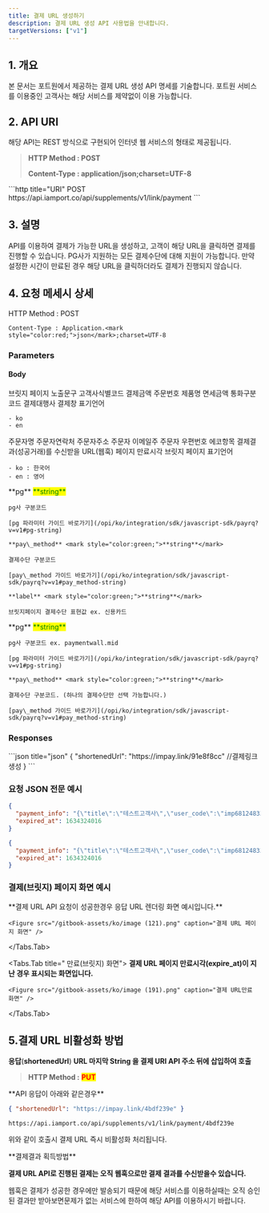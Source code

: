 ```yaml
---
title: 결제 URL 생성하기
description: 결제 URL 생성 API 사용법을 안내합니다.
targetVersions: ["v1"]
---
```



## 1. 개요

본 문서는 포트원에서 제공하는 결제 URL 생성 API 명세를 기술합니다. 포트원 서비스를 이용중인 고객사는
해당 서비스를 제약없이 이용 가능합니다.

## 2. API URI

해당 API는 REST 방식으로 구현되어 인터넷 웹 서비스의 형태로 제공됩니다.

> **HTTP Method : POST**
>
> **Content-Type : application/json;charset=UTF-8**

<Tabs>
  <Tabs.Tab title="운영">
    ```http title="URI"
    POST https://api.iamport.co/api/supplements/v1/link/payment
    ```
  </Tabs.Tab>
</Tabs>

## 3. 설명

API를 이용하여 결제가 가능한 URL을 생성하고, 고객이 해당 URL을 클릭하면 결제를 진행할 수 있습니다.
PG사가 지원하는 모든 결제수단에 대해 지원이 가능합니다. 만약 설정한 시간이 만료된 경우 해당 URL을
클릭하더라도 결제가 진행되지 않습니다.

## 4. 요청 메세시 상세

<Swagger method="post" path="/payment" baseUrl="https://api.iamport.co/api/supplements/v1/link" summary="결제URL을 생성합니다.">
  <SwaggerDescription>
    HTTP Method : POST

    Content-Type : Application.<mark style="color:red;">json</mark>;charset=UTF-8
  </SwaggerDescription>

  ### Parameters

  #### Body

  <SwaggerParameter name="title" type="string" required="true">
    브릿지 페이지 노출문구
  </SwaggerParameter>

  <SwaggerParameter name="user_code" type="string" required="true">
    고객사식별코드
  </SwaggerParameter>

  <SwaggerParameter name="amount" type="integer" required="true">
    결제금액
  </SwaggerParameter>

  <SwaggerParameter name="merchant_uid" type="string" required="true">
    주문번호
  </SwaggerParameter>

  <SwaggerParameter name="name" type="string" required="true">
    제품명
  </SwaggerParameter>

  <SwaggerParameter name="tax_free" type="integer" required="false">
    면세금액
  </SwaggerParameter>

  <SwaggerParameter name="currency" type="string" required="true">
    통화구분코드
  </SwaggerParameter>

  <SwaggerParameter name="language" type="string" required="false">
    결제대행사 결제창 표기언어

    - ko
    - en
  </SwaggerParameter>

  <SwaggerParameter name="buyer_name" type="string" required="false">
    주문자명
  </SwaggerParameter>

  <SwaggerParameter name="buyer_tel" type="string" required="true">
    주문자연락처
  </SwaggerParameter>

  <SwaggerParameter name="buyer_addr" type="string" required="false">
    주문자주소
  </SwaggerParameter>

  <SwaggerParameter name="buyer_email" type="string" required="false">
    주문자 이메일주
  </SwaggerParameter>

  <SwaggerParameter name="buyer_postcode" type="string" required="false">
    주문자 우편번호
  </SwaggerParameter>

  <SwaggerParameter name="custom_data" type="object" required="false">
    에코항목
  </SwaggerParameter>

  <SwaggerParameter name="notice_url" type="string" required="false">
    결제결과(성공거래)를 수신받을 URL(웹훅)
  </SwaggerParameter>

  <SwaggerParameter name="expired_at" type="string" required="true">
    페이지 만료시각
  </SwaggerParameter>

  <SwaggerParameter name="display_language" type="string" required="false">
    브릿지 페이지 표기언어

    - ko : 한국어
    - en : 영어
  </SwaggerParameter>

  <SwaggerParameter name="pay_methods" type="object array" required="true">
    **pg** <mark style="color:green;">**string**</mark>

    pg사 구분코드

    [pg 파라미터 가이드 바로가기](/opi/ko/integration/sdk/javascript-sdk/payrq?v=v1#pg-string)

    **pay\_method** <mark style="color:green;">**string**</mark>

    결제수단 구분코드

    [pay\_method 가이드 바로가기](/opi/ko/integration/sdk/javascript-sdk/payrq?v=v1#pay_method-string)

    **label** <mark style="color:green;">**string**</mark>

    브릿지페이지 결제수단 표현값 ex. 신용카드
  </SwaggerParameter>

  <SwaggerParameter name="direct" type="object" required="false">
    **pg** <mark style="color:green;">**string**</mark>

    pg사 구분코드 ex. paymentwall.mid

    [pg 파라미터 가이드 바로가기](/opi/ko/integration/sdk/javascript-sdk/payrq?v=v1#pg-string)

    **pay\_method** <mark style="color:green;">**string**</mark>

    결제수단 구분코드. (하나의 결제수단만 선택 가능합니다.)

    [pay\_method 가이드 바로가기](/opi/ko/integration/sdk/javascript-sdk/payrq?v=v1#pay_method-string)
  </SwaggerParameter>

  ### Responses

  <SwaggerResponse status="200: OK" description="성공">
    ```json title="json"
    {
      "shortenedUrl": "https://impay.link/91e8f8cc" //결제링크 생성
    }
    ```
  </SwaggerResponse>
</Swagger>

### 요청 JSON 전문 예시

```json title="일반 호출"
{
  "payment_info": "{\"title\":\"테스트고객사\",\"user_code\":\"imp68124833\",\"amount\":10000,\"merchant_uid\":\"merchant_1630665784552\",\"name\":\"결제링크 테스트\",\"tax_free\":\"면세공급가액\",\"currency\":\"KRW\",\"language\":\"ko\",\"buyer_name\":\"\",\"buyer_tel\":\"\",\"buyer_addr\":\"\",\"buyer_email\":\"\",\"buyer_postcode\":\"\",\"custom_data\":\"json_object\",\"notice_url\":\"결제 결과를 받을 url\",\"pay_methods\":[{\"pg\":\"INIpayTest\",\"pay_method\":\"card\",\"label\":\"신용/체크카드\"},{\"pg\":\"INIpayTest\",\"pay_method\":\"naverpay\",\"label\":\"네이버페이\"},{\"pg\":\"INIpayTest\",\"pay_method\":\"kakaopay\",\"label\":\"카카오페이\"},{\"pg\":\"INIpayTest\",\"pay_method\":\"phone\",\"label\":\"핸드폰 소액결제\"},{\"pg\":\"INIpayTest\",\"pay_method\":\"trans\",\"label\":\"계좌이체\"},{\"pg\":\"INIpayTest\",\"pay_method\":\"vbank\",\"label\":\"가상계좌\"}]}",
  "expired_at": 1634324016
}
```

```json title="PG사 결제창 다이렉트 호출"
{
  "payment_info": "{\"title\":\"테스트고객사\",\"user_code\":\"imp68124833\",\"amount\":1000,\"merchant_uid\":\"merchant_16306657845522\",\"name\":\"결제링크 테스트\",\"tax_free\":\"면세공급가액\",\"currency\":\"KRW\",\"language\":\"ko\",\"buyer_name\":\"\",\"buyer_tel\":\"\",\"buyer_addr\":\"\",\"buyer_email\":\"\",\"direct\":{\"pg\":\"tosspayments\",\"pay_method\":\"card\"}}",
  "expired_at": 1634324016
}
```

### 결제(브릿지) 페이지 화면 예시

<Tabs>
  <Tabs.Tab title="결제(브릿지) 페이지">
    **결제 URL API 요청이 성공한경우 응답 URL 렌더링 화면 예시입니다.**

    <Figure src="/gitbook-assets/ko/image (121).png" caption="결제 URL 페이지 화면" />
  </Tabs.Tab>

  <Tabs.Tab title=" 만료(브릿지) 화면">
    **결제 URL 페이지 만료시각(expire\_at)이 지난 경우 표시되는 화면입니다.**

    <Figure src="/gitbook-assets/ko/image (191).png" caption="결제 URL만료 화면" />
  </Tabs.Tab>
</Tabs>

## 5.결제 URL 비활성화 방법

**응답**(**shortenedUrl**) **URL 마지막 String 을 결제 URI API 주소 뒤에 삽입하여 호출**

> **HTTP Method :** <mark style="color:red;">**PUT**</mark>

<Hint style="success">
  **API 응답이 아래와 같은경우**

  ```json
  { "shortenedUrl": "https://impay.link/4bdf239e" }
  ```

  `https://api.iamport.co/api/supplements/v1/link/payment/4bdf239e`

  위와 같이 호출시 결제 URL 즉시 비활성화 처리됩니다.
</Hint>

<Hint style="danger">
  **결제결과 획득방법**

  **결제 URL API로 진행된 결제는 오직 웹훅으로만 결제 결과를 수신받을수 있습니다.**

  웹훅은 결제가 성공한 경우에만 발송되기 때문에 해당 서비스를 이용하실때는 오직 승인된 결과만 받아보면문제가 없는 서비스에 한하여 해당 API를 이용하시기 바랍니다.
</Hint>
